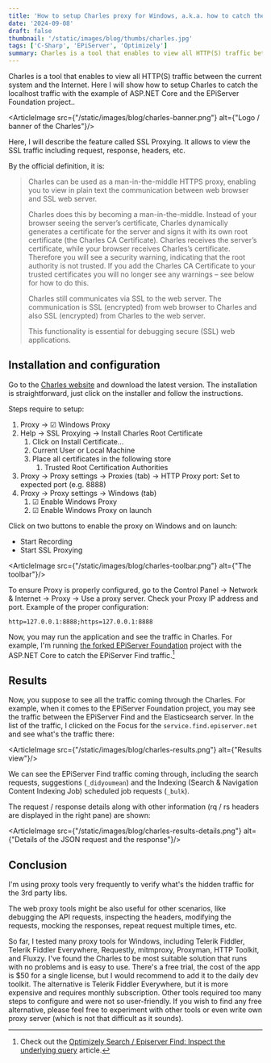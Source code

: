 ```yaml
---
title: 'How to setup Charles proxy for Windows, a.k.a. how to catch the localhost traffic with the example of ASP.NET Core project of the EPiServer Foundation'
date: '2024-09-08'
draft: false
thumbnail: '/static/images/blog/thumbs/charles.jpg'
tags: ['C-Sharp', 'EPiServer', 'Optimizely']
summary: Charles is a tool that enables to view all HTTP(S) traffic between the current system and the Internet. Here I will show how to setup Charles to catch the localhost traffic with the example of ASP.NET Core and the EPiServer Foundation project.
---
```


Charles is a tool that enables to view all HTTP(S) traffic between the current system and the Internet. Here I will show how to setup Charles to catch the localhost traffic with the example of ASP.NET Core and the EPiServer Foundation project..

<ArticleImage src={"/static/images/blog/charles-banner.png"} alt={"Logo / banner of the Charles"}/>

Here, I will describe the feature called SSL Proxying. It allows to view the SSL traffic including request, response, headers, etc.

By the official definition, it is:

> Charles can be used as a man-in-the-middle HTTPS proxy, enabling you to view in plain text the communication between web browser and SSL web server.
>
> Charles does this by becoming a man-in-the-middle. Instead of your browser seeing the server’s certificate, Charles dynamically generates a certificate for the server and signs it with its own root certificate (the Charles CA Certificate). Charles receives the server’s certificate, while your browser receives Charles’s certificate. Therefore you will see a security warning, indicating that the root authority is not trusted. If you add the Charles CA Certificate to your trusted certificates you will no longer see any warnings – see below for how to do this.
>
> Charles still communicates via SSL to the web server. The communication is SSL (encrypted) from web browser to Charles and also SSL (encrypted) from Charles to the web server.
>
> This functionality is essential for debugging secure (SSL) web applications.

## Installation and configuration

Go to the [Charles website](https://www.charlesproxy.com/) and download the latest version. The installation is straightforward, just click on the installer and follow the instructions.

Steps require to setup:

1. Proxy -> ☑ Windows Proxy
2. Help -> SSL Proxying -> Install Charles Root Certificate
    1. Click on Install Certificate...
    2. Current User or Local Machine
    3. Place all certificates in the following store
        1. Trusted Root Certification Authorities
3. Proxy -> Proxy settings -> Proxies (tab) -> HTTP Proxy port: Set to expected port (e.g. 8888)
4. Proxy -> Proxy settings -> Windows (tab)
    1. ☑ Enable Windows Proxy
    2. ☑ Enable Windows Proxy on launch

Click on two buttons to enable the proxy on Windows and on launch:
* Start Recording
* Start SSL Proxying

<ArticleImage src={"/static/images/blog/charles-toolbar.png"} alt={"The toolbar"}/>

To ensure Proxy is properly configured, go to the Control Panel -> Network & Internet -> Proxy -> Use a proxy server. Check your Proxy IP address and port. Example of the proper configuration:

```
http=127.0.0.1:8888;https=127.0.0.1:8888
```

Now, you may run the application and see the traffic in Charles. For example, I'm running [the forked EPiServer Foundation](https://github.com/dariusz-wozniak/OptimizelyFoundation) project with the ASP.NET Core to catch the EPiServer Find traffic.[^1]

## Results

Now, you suppose to see all the traffic coming through the Charles. For example, when it comes to the EPiServer Foundation project, you may see the traffic between the EPiServer Find and the Elasticsearch server. In the list of the traffic, I clicked on the Focus for the `service.find.episerver.net` and see what's the traffic there:

<ArticleImage src={"/static/images/blog/charles-results.png"} alt={"Results view"}/>

We can see the EPiServer Find traffic coming through, including the search requests, suggestions (`_didyoumean`) and the Indexing (Search & Navigation Content Indexing Job) scheduled job requests (`_bulk`).

The request / response details along with other information (rq / rs headers are displayed in the right pane) are shown:

<ArticleImage src={"/static/images/blog/charles-results-details.png"} alt={"Details of the JSON request and the response"}/>

## Conclusion

I'm using proxy tools very frequently to verify what's the hidden traffic for the 3rd party libs.

The web proxy tools might be also useful for other scenarios, like debugging the API requests, inspecting the headers, modifying the requests, mocking the responses, repeat request multiple times, etc.

So far, I tested many proxy tools for Windows, including Telerik Fiddler, Telerik Fiddler Everywhere, Requestly, mitmproxy, Proxyman, HTTP Toolkit, and Fluxzy. I've found the Charles to be most suitable solution that runs with no problems and is easy to use. There's a free trial, the cost of the app is $50 for a single license, but I would recommend to add it to the daily dev toolkit. The alternative is Telerik Fiddler Everywhere, but it is more expensive and requires monthly subscription. Other tools required too many steps to configure and were not so user-friendly. If you wish to find any free alternative, please feel free to experiment with other tools or even write own proxy server (which is not that difficult as it sounds).

[^1]: Check out the [Optimizely Search / Episerver Find: Inspect the underlying query](https://dariuszwozniak.net/blog/optimizely/search-inspect-query) article.